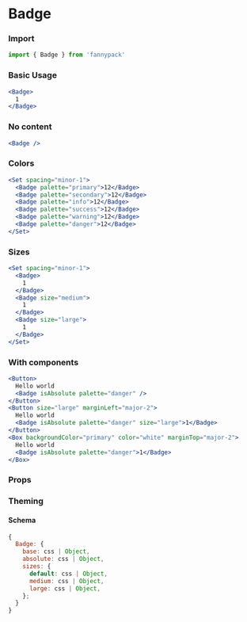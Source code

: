 
# Badge

### Import

```jsx
import { Badge } from 'fannypack'
```

### Basic Usage

```.jsx
<Badge>
  1
</Badge>
```

### No content

```.jsx
<Badge />
```

### Colors

```.jsx
<Set spacing="minor-1">
  <Badge palette="primary">12</Badge>
  <Badge palette="secondary">12</Badge>
  <Badge palette="info">12</Badge>
  <Badge palette="success">12</Badge>
  <Badge palette="warning">12</Badge>
  <Badge palette="danger">12</Badge>
</Set>
```

### Sizes

```.jsx
<Set spacing="minor-1">
  <Badge>
    1
  </Badge>
  <Badge size="medium">
    1
  </Badge>
  <Badge size="large">
    1
  </Badge>
</Set>
```

### With components

```.jsx
<Button>
  Hello world
  <Badge isAbsolute palette="danger" />
</Button>
<Button size="large" marginLeft="major-2">
  Hello world
  <Badge isAbsolute palette="danger" size="large">1</Badge>
</Button>
<Box backgroundColor="primary" color="white" marginTop="major-2">
  Hello world
  <Badge isAbsolute palette="danger">1</Badge>
</Box>
```

### Props

<PropsTable component={Badge} />

### Theming

#### Schema

```jsx
{
  Badge: {
    base: css | Object,
    absolute: css | Object,
    sizes: {
      default: css | Object,
      medium: css | Object,
      lərge: css | Object,
    };
  }
}
```
